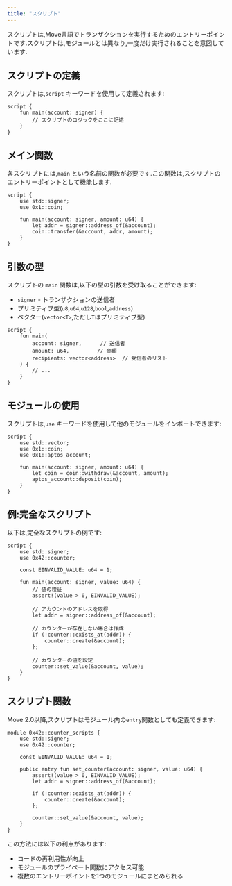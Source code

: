 ```yaml
---
title: "スクリプト"
---
```


スクリプトは,Move言語でトランザクションを実行するためのエントリーポイントです.スクリプトは,モジュールとは異なり,一度だけ実行されることを意図しています.

## スクリプトの定義

スクリプトは,`script` キーワードを使用して定義されます:

```move
script {
    fun main(account: signer) {
        // スクリプトのロジックをここに記述
    }
}
```

## メイン関数

各スクリプトには,`main` という名前の関数が必要です.この関数は,スクリプトのエントリーポイントとして機能します.

```move
script {
    use std::signer;
    use 0x1::coin;

    fun main(account: signer, amount: u64) {
        let addr = signer::address_of(&account);
        coin::transfer(&account, addr, amount);
    }
}
```

## 引数の型

スクリプトの `main` 関数は,以下の型の引数を受け取ることができます:

- `signer` - トランザクションの送信者
- プリミティブ型(`u8`,`u64`,`u128`,`bool`,`address`)
- ベクター(`vector<T>`,ただし`T`はプリミティブ型)

```move
script {
    fun main(
        account: signer,      // 送信者
        amount: u64,         // 金額
        recipients: vector<address>  // 受信者のリスト
    ) {
        // ...
    }
}
```

## モジュールの使用

スクリプトは,`use` キーワードを使用して他のモジュールをインポートできます:

```move
script {
    use std::vector;
    use 0x1::coin;
    use 0x1::aptos_account;

    fun main(account: signer, amount: u64) {
        let coin = coin::withdraw(&account, amount);
        aptos_account::deposit(coin);
    }
}
```

## 例:完全なスクリプト

以下は,完全なスクリプトの例です:

```move
script {
    use std::signer;
    use 0x42::counter;

    const EINVALID_VALUE: u64 = 1;

    fun main(account: signer, value: u64) {
        // 値の検証
        assert!(value > 0, EINVALID_VALUE);

        // アカウントのアドレスを取得
        let addr = signer::address_of(&account);

        // カウンターが存在しない場合は作成
        if (!counter::exists_at(addr)) {
            counter::create(&account);
        };

        // カウンターの値を設定
        counter::set_value(&account, value);
    }
}
```

## スクリプト関数

Move 2.0以降,スクリプトはモジュール内の`entry`関数としても定義できます:

```move
module 0x42::counter_scripts {
    use std::signer;
    use 0x42::counter;

    const EINVALID_VALUE: u64 = 1;

    public entry fun set_counter(account: signer, value: u64) {
        assert!(value > 0, EINVALID_VALUE);
        let addr = signer::address_of(&account);
        
        if (!counter::exists_at(addr)) {
            counter::create(&account);
        };
        
        counter::set_value(&account, value);
    }
}
```

この方法には以下の利点があります:

- コードの再利用性が向上
- モジュールのプライベート関数にアクセス可能
- 複数のエントリーポイントを1つのモジュールにまとめられる
